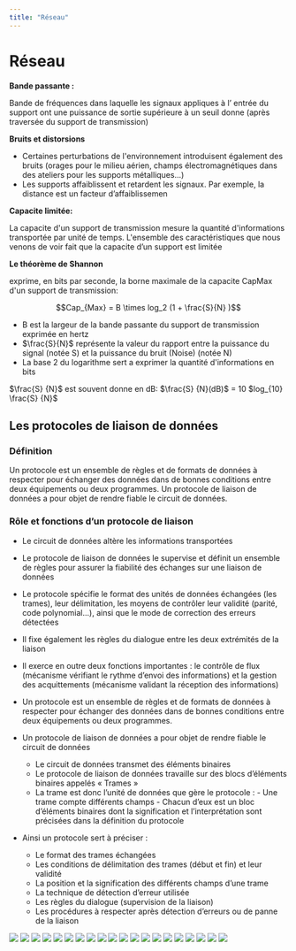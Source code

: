```yaml
---
title: "Réseau"
---
```


# Réseau

**Bande passante :**

Bande de fréquences dans laquelle les signaux appliques à
l’ entrée du support ont une puissance de sortie supérieure à un seuil donne
(après traversée du support de transmission)

**Bruits et distorsions**

- Certaines perturbations de l'environnement introduisent également des
  bruits (orages pour le milieu aérien, champs électromagnétiques dans des
  ateliers pour les supports métalliques...)
- Les supports affaiblissent et retardent les signaux. Par exemple, la distance
  est un facteur d’affaiblissemen

**Capacite limitée:**

La capacite d'un support de transmission mesure la quantité d'informations transportée par unité de temps. L'ensemble des
caractéristiques que nous venons de voir fait que la capacite d’un support est
limitée

**Le théorème de Shannon**

exprime, en bits par seconde, la borne
maximale de la capacite CapMax d'un support de transmission:

$$Cap_{Max} = B \times log_2 (1 + \frac{S}{N} )$$

- B est la largeur de la bande passante du support de transmission exprimée
  en hertz
- $\frac{S}{N}$ représente la valeur du rapport entre la puissance du signal (notée S) et la
  puissance du bruit (Noise) (notée N)
- La base 2 du logarithme sert a exprimer la quantité d'informations en bits

<div class="p-2 border border-red-400 rounded-md bg-red-50">
  $\frac{S}
  {N}$ est souvent donne en dB: $\frac{S}
  {N}(dB)$ = 10 $log_{10} \frac{S}
  {N}$
</div>

## Les protocoles de liaison de données

### Définition

Un protocole est un ensemble de règles et de formats de données
à respecter pour échanger des données dans de bonnes conditions entre deux
équipements ou deux programmes. Un protocole de liaison de données a pour
objet de rendre fiable le circuit de données.

### Rôle et fonctions d’un protocole de liaison

- Le circuit de données altère les informations transportées
- Le protocole de liaison de données le supervise et définit un ensemble de règles pour
  assurer la fiabilité des échanges sur une liaison de données
- Le protocole spécifie le format des unités de données échangées (les trames), leur
  délimitation, les moyens de contrôler leur validité (parité, code polynomial...), ainsi que
  le mode de correction des erreurs détectées
- Il fixe également les règles du dialogue entre les deux extrémités de la liaison
- Il exerce en outre deux fonctions importantes : le contrôle de flux (mécanisme vérifiant
  le rythme d’envoi des informations) et la gestion des acquittements (mécanisme
  validant la réception des informations)
- Un protocole est un ensemble de règles et de formats de données à respecter pour
  échanger des données dans de bonnes conditions entre deux équipements ou deux
  programmes.
- Un protocole de liaison de données a pour objet de rendre fiable le circuit de données
  - Le circuit de données transmet des éléments binaires
  - Le protocole de liaison de données travaille sur des blocs d’éléments binaires
    appelés « Trames »
  - La trame est donc l’unité de données que gère le protocole : - Une trame compte différents champs - Chacun d’eux est un bloc d’éléments binaires dont la signification et
    l’interprétation sont précisées dans la définition du protocole
- Ainsi un protocole sert à préciser :

  - Le format des trames échangées
  - Les conditions de délimitation des trames (début et fin) et leur validité
  - La position et la signification des différents champs d’une trame
  - La technique de détection d’erreur utilisée
  - Les règles du dialogue (supervision de la liaison)
  - Les procédures à respecter après détection d’erreurs ou de panne de la
    liaison

![](/s2/reseau/reseau--01.png)
![](/s2/reseau/reseau--02.png)
![](/s2/reseau/reseau--03.png)
![](/s2/reseau/reseau--04.png)
![](/s2/reseau/reseau--05.png)
![](/s2/reseau/reseau--06.png)
![](/s2/reseau/reseau--07.png)
![](/s2/reseau/reseau--08.png)
![](/s2/reseau/reseau--09.png)
![](/s2/reseau/reseau--10.png)
![](/s2/reseau/reseau--11.png)
![](/s2/reseau/reseau--12.png)
![](/s2/reseau/reseau--13.png)
![](/s2/reseau/reseau--14.png)
![](/s2/reseau/reseau--15.png)
![](/s2/reseau/reseau--16.png)
![](/s2/reseau/reseau--17.png)
![](/s2/reseau/reseau--18.png)
![](/s2/reseau/reseau--19.png)
![](/s2/reseau/reseau--20.png)
